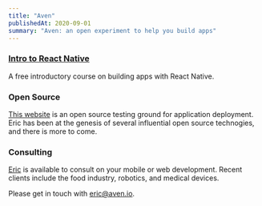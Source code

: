 ```yaml
---
title: "Aven"
publishedAt: 2020-09-01
summary: "Aven: an open experiment to help you build apps"
---
```



### [Intro to React Native](/react-native)

A free introductory course on building apps with React Native.


### Open Source

[This website](/sky-site) is an open source testing ground for application deployment. Eric has been at the genesis of several influential open source technogies, and there is more to come.


### Consulting

[Eric](/eric-vicenti) is available to consult on your mobile or web development. Recent clients include the food industry, robotics, and medical devices.

Please get in touch with [eric@aven.io](mailto:eric@aven.io).

<!--- © Aven LLC and Aven Contributors. Licensed under Creative Commons CC BY-NC-SA 4.0 https://creativecommons.org/licenses/by-nc-sa/4.0/ -->
